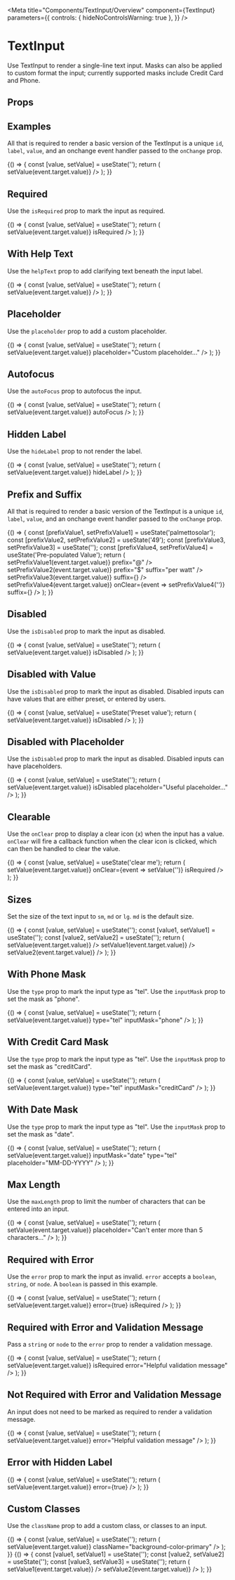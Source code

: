 
<Meta
  title="Components/TextInput/Overview"
  component={TextInput}
  parameters={{
    controls: { hideNoControlsWarning: true },
  }}
/>

# TextInput

Use TextInput to render a single-line text input. Masks can also be applied to custom format the input; currently supported masks include Credit Card and Phone.

<Canvas isExpanded>
  <TextInput id="demo" label="TextInput Label" />
</Canvas>

## Props

<ArgsTable of={TextInput} />

## Examples

All that is required to render a basic version of the TextInput is a unique `id`, `label`, `value`, and an onchange event handler passed to the `onChange` prop.

<Canvas>
  <Story name="Default">
    {() => {
      const [value, setValue] = useState('');
      return (
        <TextInput
          id="default"
          value={value}
          label="TextInput Label"
          onChange={event => setValue(event.target.value)}
        />
      );
    }}
  </Story>
</Canvas>

## Required

Use the `isRequired` prop to mark the input as required.

<Canvas>
  <Story name="Required">
    {() => {
      const [value, setValue] = useState('');
      return (
        <TextInput
          id="required"
          value={value}
          label="TextInput Label"
          onChange={event => setValue(event.target.value)}
          isRequired
        />
      );
    }}
  </Story>
</Canvas>

## With Help Text

Use the `helpText` prop to add clarifying text beneath the input label.

<Canvas>
  <Story name="Help Text">
    {() => {
      const [value, setValue] = useState('');
      return (
        <TextInput
          id="helpText"
          value={value}
          label="Mobile Phone"
          helpText="We willl use this phone number to contact you via text"
          onChange={event => setValue(event.target.value)}
        />
      );
    }}
  </Story>
</Canvas>

## Placeholder

Use the `placeholder` prop to add a custom placeholder.

<Canvas>
  <Story name="Placeholder">
    {() => {
      const [value, setValue] = useState('');
      return (
        <TextInput
          id="placeholder"
          value={value}
          label="TextInput with placeholder"
          onChange={event => setValue(event.target.value)}
          placeholder="Custom placeholder..."
        />
      );
    }}
  </Story>
</Canvas>

## Autofocus

Use the `autoFocus` prop to autofocus the input.

<Canvas>
  <Story name="Autofocus">
    {() => {
      const [value, setValue] = useState('');
      return (
        <TextInput
          id="autofocus"
          value={value}
          label="Label"
          onChange={event => setValue(event.target.value)}
          autoFocus
        />
      );
    }}
  </Story>
</Canvas>

## Hidden Label

Use the `hideLabel` prop to not render the label.

<Canvas>
  <Story name="Hidden Label">
    {() => {
      const [value, setValue] = useState('');
      return (
        <TextInput
          id="hiddenLabel"
          value={value}
          label="Hidden Label"
          onChange={event => setValue(event.target.value)}
          hideLabel
        />
      );
    }}
  </Story>
</Canvas>

## Prefix and Suffix

All that is required to render a basic version of the TextInput is a unique `id`, `label`, `value`, and an onchange event handler passed to the `onChange` prop.

<Canvas>
  <Story name="With Prefix and Suffix">
    {() => {
      const [prefixValue1, setPrefixValue1] = useState('palmettosolar');
      const [prefixValue2, setPrefixValue2] = useState('49');
      const [prefixValue3, setPrefixValue3] = useState('');
      const [prefixValue4, setPrefixValue4] = useState('Pre-populated Value');
      return (
        <Box childGap="md" display="block">
          <TextInput
            id="prefixSuffix1"
            value={prefixValue1}
            label="Prefix"
            onChange={event => setPrefixValue1(event.target.value)}
            prefix="@"
          />
          <TextInput
            id="prefixSuffix2"
            value={prefixValue2}
            label="Prefix and Suffix"
            onChange={event => setPrefixValue2(event.target.value)}
            prefix="$"
            suffix="per watt"
          />
          <TextInput
            id="prefixSuffix3"
            value={prefixValue3}
            label="Suffix"
            placeholder="Contact name"
            onChange={event => setPrefixValue3(event.target.value)}
            suffix={<Icon name="book" />}
          />
          <TextInput
            id="prefixSuffix4"
            value={prefixValue4}
            label="Suffix with Clear"
            placeholder="Contact name"
            onChange={event => setPrefixValue4(event.target.value)}
            onClear={event => setPrefixValue4('')}
            suffix={<Icon name="search" />}
          />
        </Box>
      );
    }}
  </Story>
</Canvas>

## Disabled

Use the `isDisabled` prop to mark the input as disabled.

<Canvas>
  <Story name="Disabled">
    {() => {
      const [value, setValue] = useState('');
      return (
        <TextInput
          id="disabled"
          value={value}
          label="Label"
          onChange={event => setValue(event.target.value)}
          isDisabled
        />
      );
    }}
  </Story>
</Canvas>

## Disabled with Value

Use the `isDisabled` prop to mark the input as disabled. Disabled inputs can have values that are either preset, or entered by users.

<Canvas>
  <Story name="Disabled with Value">
    {() => {
      const [value, setValue] = useState('Preset value');
      return (
        <TextInput
          id="disabledWithValue"
          value={value}
          label="Label"
          onChange={event => setValue(event.target.value)}
          isDisabled
        />
      );
    }}
  </Story>
</Canvas>

## Disabled with Placeholder

Use the `isDisabled` prop to mark the input as disabled. Disabled inputs can have placeholders.

<Canvas>
  <Story name="Disabled with Placeholder">
    {() => {
      const [value, setValue] = useState('');
      return (
        <TextInput
          id="disabledWithPlaceholder"
          value={value}
          label="Label"
          onChange={event => setValue(event.target.value)}
          isDisabled
          placeholder="Useful placeholder..."
        />
      );
    }}
  </Story>
</Canvas>

## Clearable

Use the `onClear` prop to display a clear icon (x) when the input has a value. `onClear` will fire
a callback function when the clear icon is clicked, which can then be handled to clear the value.

<Canvas>
  <Story name="Clearable">
    {() => {
      const [value, setValue] = useState('clear me');
      return (
        <TextInput
          id="required"
          value={value}
          label="Label"
          onChange={event => setValue(event.target.value)}
          onClear={event => setValue('')}
          isRequired
        />
      );
    }}
  </Story>
</Canvas>

## Sizes

Set the size of the text input to `sm`, `md` or `lg`. `md` is the default size.

<Canvas>
  <Story name="Size">
    {() => {
      const [value, setValue] = useState('');
      const [value1, setValue1] = useState('');
      const [value2, setValue2] = useState('');
      return (
        <Box
          direction={{
            base: 'column',
          }}
          childGap={{
            base: 'sm',
            tablet: 'md',
            desktop: 'lg',
            hd: 'lg',
          }}
          width="100%"
        >
          <TextInput
            id="sizeSmall"
            value={value}
            label="Small Size"
            size="sm"
            onChange={event => setValue(event.target.value)}
          />
          <TextInput
            id="sizeMedium"
            value={value1}
            label="Medium Size"
            onChange={event => setValue1(event.target.value)}
          />
          <TextInput
            id="sizeLarge"
            value={value2}
            label="Large Size"
            size="lg"
            onChange={event => setValue2(event.target.value)}
          />
        </Box>
      );
    }}
  </Story>
</Canvas>

## With Phone Mask

Use the `type` prop to mark the input type as "tel". Use the `inputMask` prop to set the mask as "phone".

<Canvas>
  <Story name="With Phone Mask">
    {() => {
      const [value, setValue] = useState('');
      return (
        <TextInput
          id="withPhoneMask"
          value={value}
          label="Label"
          onChange={event => setValue(event.target.value)}
          type="tel"
          inputMask="phone"
        />
      );
    }}
  </Story>
</Canvas>

## With Credit Card Mask

Use the `type` prop to mark the input type as "tel". Use the `inputMask` prop to set the mask as "creditCard".

<Canvas>
  <Story name="With Credit Card Mask">
    {() => {
      const [value, setValue] = useState('');
      return (
        <TextInput
          id="withCreditCardMask"
          value={value}
          label="Label"
          onChange={event => setValue(event.target.value)}
          type="tel"
          inputMask="creditCard"
        />
      );
    }}
  </Story>
</Canvas>

## With Date Mask

Use the `type` prop to mark the input type as "tel". Use the `inputMask` prop to set the mask as "date".

<Canvas>
  <Story name="With Date Mask">
    {() => {
      const [value, setValue] = useState('');
      return (
        <TextInput
          id="withDateMask"
          value={value}
          label="Label"
          onChange={event => setValue(event.target.value)}
          inputMask="date"
          type="tel"
          placeholder="MM-DD-YYYY"
        />
      );
    }}
  </Story>
</Canvas>

## Max Length

Use the `maxLength` prop to limit the number of characters that can be entered into an input.

<Canvas>
  <Story name="Max Length">
    {() => {
      const [value, setValue] = useState('');
      return (
        <TextInput
          id="maxLength"
          value={value}
          label="Label"
          maxLength="5"
          onChange={event => setValue(event.target.value)}
          placeholder="Can't enter more than 5 characters..."
        />
      );
    }}
  </Story>
</Canvas>

## Required with Error

Use the `error` prop to mark the input as invalid. `error` accepts a `boolean`, `string`, or `node`. A `boolean` is passed in this example.

<Canvas>
  <Story name="Required with Error">
    {() => {
      const [value, setValue] = useState('');
      return (
        <TextInput
          id="requiredWithError"
          value={value}
          label="Label"
          onChange={event => setValue(event.target.value)}
          error={true}
          isRequired
        />
      );
    }}
  </Story>
</Canvas>

## Required with Error and Validation Message

Pass a `string` or `node` to the `error` prop to render a validation message.

<Canvas>
  <Story name="Required with Error and Validation Message">
    {() => {
      const [value, setValue] = useState('');
      return (
        <TextInput
          id="requiredWithValidationMessage"
          value={value}
          label="Label"
          onChange={event => setValue(event.target.value)}
          isRequired
          error="Helpful validation message"
        />
      );
    }}
  </Story>
</Canvas>

## Not Required with Error and Validation Message

An input does not need to be marked as required to render a validation message.

<Canvas>
  <Story name="Not Required with Error and Validation Message">
    {() => {
      const [value, setValue] = useState('');
      return (
        <TextInput
          id="notRequiredWithValidationMessage"
          value={value}
          label="Label"
          onChange={event => setValue(event.target.value)}
          error="Helpful validation message"
        />
      );
    }}
  </Story>
</Canvas>

## Error with Hidden Label

<Canvas>
  <Story name="Error with Hidden Label">
    {() => {
      const [value, setValue] = useState('');
      return (
        <TextInput
          id="errorWithHiddenLabel"
          value={value}
          label="Label"
          hideLabel
          onChange={event => setValue(event.target.value)}
          error={true}
        />
      );
    }}
  </Story>
</Canvas>

## Custom Classes

Use the `className` prop to add a custom class, or classes to an input.

<Canvas>
  <Story name="Custom Classes">
    {() => {
      const [value, setValue] = useState('');
      return (
        <TextInput
          id="customClasses"
          value={value}
          label="Label"
          onChange={event => setValue(event.target.value)}
          className="background-color-primary"
        />
      );
    }}
  </Story>
</Canvas>

<Canvas>
  <Story name="Adjacent Inputs">
    {() => {
      const [value1, setValue1] = useState('');
      const [value2, setValue2] = useState('');
      const [value3, setValue3] = useState('');
      return (
        <Box display="flex" direction="row" justify="between" overflow="hidden" childGap="md">
          <TextInput
            id="adjacent1"
            value={value1}
            label="input 1"
            onChange={event => setValue1(event.target.value)}
          />
          <TextInput
            id="adjacent2"
            value={value2}
            label="input 2"
            onChange={event => setValue2(event.target.value)}
          />
        </Box>
      );
    }}
  </Story>
</Canvas>
